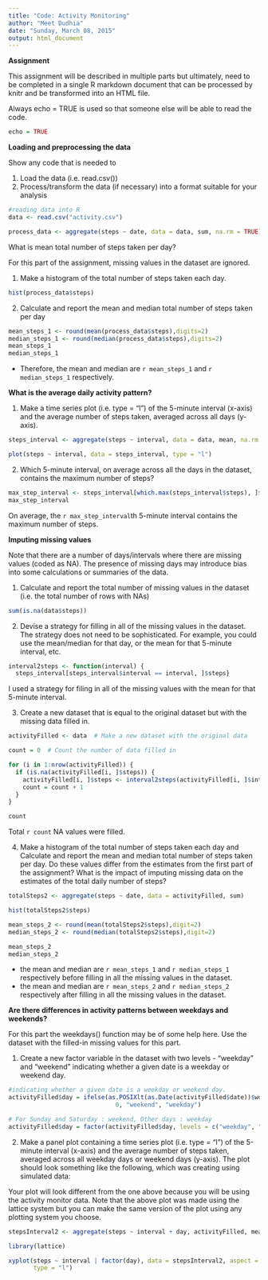 ```yaml
---
title: "Code: Activity Monitoring"
author: "Meet Dudhia"
date: "Sunday, March 08, 2015"
output: html_document
---
```


**Assignment**

This assignment will be described in multiple parts but ultimately, need to be completed in a single R markdown document that can be processed by knitr and be transformed into an HTML file.

Always echo = TRUE is used so that someone else will be able to read the code.
```r
echo = TRUE
```

**Loading and preprocessing the data**

Show any code that is needed to

1. Load the data (i.e. read.csv())
2. Process/transform the data (if necessary) into a format suitable for your analysis
```r
#reading data into R
data <- read.csv("activity.csv")

process_data <- aggregate(steps ~ date, data = data, sum, na.rm = TRUE)
```

What is mean total number of steps taken per day?

For this part of the assignment, missing values in the dataset are ignored.

1. Make a histogram of the total number of steps taken each day.
```r
hist(process_data$steps)
```

2. Calculate and report the mean and median total number of steps taken per day
```r
mean_steps_1 <- round(mean(process_data$steps),digits=2)
median_steps_1 <- round(median(process_data$steps),digits=2)
mean_steps_1
median_steps_1
```

- Therefore, the mean and median are `r mean_steps_1` and `r median_steps_1` respectively.

**What is the average daily activity pattern?**

1. Make a time series plot (i.e. type = "l") of the 5-minute interval (x-axis) and the average number of steps taken, averaged across all days (y-axis).
```r
steps_interval <- aggregate(steps ~ interval, data = data, mean, na.rm = TRUE)

plot(steps ~ interval, data = steps_interval, type = "l")
```

2. Which 5-minute interval, on average across all the days in the dataset, contains the maximum number of steps?
```r
max_step_interval <- steps_interval[which.max(steps_interval$steps), ]$interval
max_step_interval 
```

On average, the `r max_step_interval`th  5-minute interval contains the maximum number of steps.


**Imputing missing values**

Note that there are a number of days/intervals where there are missing values (coded as NA). The presence of missing days may introduce bias into some calculations or summaries of the data.

1. Calculate and report the total number of missing values in the dataset (i.e. the total number of rows with NAs)
```r
sum(is.na(data$steps))
```

2. Devise a strategy for filling in all of the missing values in the dataset. The strategy does not need to be sophisticated. For example, you could use the mean/median for that day, or the mean for that 5-minute interval, etc.
```r
interval2steps <- function(interval) {
  steps_interval[steps_interval$interval == interval, ]$steps}
```
I used a strategy for filing in all of the missing values with the mean for that 5-minute interval.

3. Create a new dataset that is equal to the original dataset but with the missing data filled in.
```r
activityFilled <- data  # Make a new dataset with the original data

count = 0  # Count the number of data filled in

for (i in 1:nrow(activityFilled)) {
  if (is.na(activityFilled[i, ]$steps)) {
    activityFilled[i, ]$steps <- interval2steps(activityFilled[i, ]$interval)
    count = count + 1
  }
}

count
```
Total `r count` NA values were filled.


4. Make a histogram of the total number of steps taken each day and Calculate and report the mean and median total number of steps taken per day. Do these values differ from the estimates from the first part of the assignment? What is the impact of imputing missing data on the estimates of the total daily number of steps?
```r
totalSteps2 <- aggregate(steps ~ date, data = activityFilled, sum)

hist(totalSteps2$steps)
```

```r
mean_steps_2 <- round(mean(totalSteps2$steps),digit=2)
median_steps_2 <- round(median(totalSteps2$steps),digit=2)

mean_steps_2
median_steps_2
```
- the mean and median are `r mean_steps_1` and `r median_steps_1` respectively before filling in all the missing values in the dataset.
- the mean and median are `r mean_steps_2` and `r median_steps_2` respectively after filling in all the missing values in the dataset.

**Are there differences in activity patterns between weekdays and weekends?**

For this part the weekdays() function may be of some help here. Use the dataset with the filled-in missing values for this part.

1. Create a new factor variable in the dataset with two levels - "weekday" and "weekend" indicating whether a given date is a weekday or weekend day.
```r
#indicating whether a given date is a weekday or weekend day.
activityFilled$day = ifelse(as.POSIXlt(as.Date(activityFilled$date))$wday%%6 == 
                              0, "weekend", "weekday")

# For Sunday and Saturday : weekend, Other days : weekday
activityFilled$day = factor(activityFilled$day, levels = c("weekday", "weekend"))
```

2. Make a panel plot containing a time series plot (i.e. type = "l") of the 5-minute interval (x-axis) and the average number of steps taken, averaged across all weekday days or weekend days (y-axis). The plot should look something like the following, which was creating using simulated data:

Your plot will look different from the one above because you will be using the activity monitor data. Note that the above plot was made using the lattice system but you can make the same version of the plot using any plotting system you choose.

```r
stepsInterval2 <- aggregate(steps ~ interval + day, activityFilled, mean)

library(lattice)

xyplot(steps ~ interval | factor(day), data = stepsInterval2, aspect = 1/2, 
       type = "l")
```


